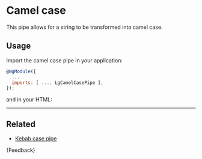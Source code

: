 
<Meta title="Helpers/Pipes/Camel case/Guide" />

# Camel case

This pipe allows for a string to be transformed into camel case.

## Usage

Import the camel case pipe in your application:

```js
@NgModule({
  ...
  imports: [ ..., LgCamelCasePipe ],
});
```

and in your HTML:

<Source id="helpers-pipes-camel-case-examples--camel-case-pipe-story" />

***

## Related

* [Kebab case pipe](./?path=/docs/helpers-pipes-kebab-case-guide--docs)

<Markdown>
  {Feedback}
</Markdown>

